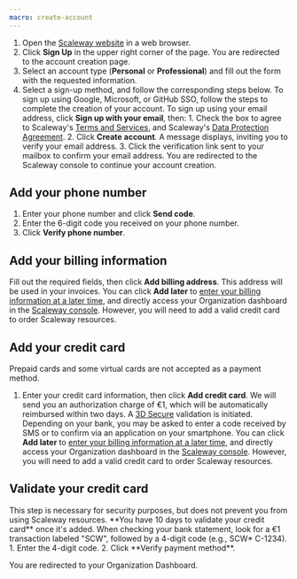 ```yaml
---
macro: create-account
---
```

1. Open the [Scaleway website](https://www.scaleway.com/en/) in a web browser.
2. Click **Sign Up** in the upper right corner of the page. You are redirected to the account creation page.
3. Select an account type (**Personal** or **Professional**) and fill out the form with the requested information.
4. Select a sign-up method, and follow the corresponding steps below.
    <Tabs id="create-account">
      <TabsTab label="SSO">
      To sign up using Google, Microsoft, or GitHub SSO, follow the steps to complete the creation of your account.
      </TabsTab>
      <TabsTab label="Email address">
      To sign up using your email address, click **Sign up with your email**, then:
          1. Check the box to agree to Scaleway's [Terms and Services](https://www.scaleway.com/en/contracts/), and Scaleway's [Data Protection Agreement](https://www.scaleway.com/en/contracts/).
          2. Click **Create account**. A message displays, inviting you to verify your email address.
          3. Click the verification link sent to your mailbox to confirm your email address. You are redirected to the Scaleway console to continue your account creation. 
      </TabsTab>
    </Tabs>

## Add your phone number

1. Enter your phone number and click **Send code**. 
2. Enter the 6-digit code you received on your phone number. 
3. Click **Verify phone number**. 

## Add your billing information

Fill out the required fields, then click **Add billing address**. This address will be used in your invoices. 
    <Message type="note">
      You can click **Add later** to [enter your billing information at a later time](/billing/how-to/add-payment-method/), and directly access your Organization dashboard in the [Scaleway console](https://console.scaleway.com/organization). However, you will need to add a valid credit card to order Scaleway resources. 
    </Message>

## Add your credit card

  <Message type="note">
    Prepaid cards and some virtual cards are not accepted as a payment method. 
  </Message>

1. Enter your credit card information, then click **Add credit card**. We will send you an authorization charge of €1, which will be automatically reimbursed within two days. A [3D Secure](https://en.wikipedia.org/wiki/3-D_Secure) validation is initiated. Depending on your bank, you may be asked to enter a code received by SMS or to confirm via an application on your smartphone.
     <Message type="note">
      You can click **Add later** to [enter your billing information at a later time](/billing/how-to/add-payment-method/), and directly access your Organization dashboard in the [Scaleway console](https://console.scaleway.com/organization). However, you will need to add a valid credit card to order Scaleway resources. 
    </Message>

## Validate your credit card

<Message type="note">
  This step is necessary for security purposes, but does not prevent you from using Scaleway resources. **You have 10 days to validate your credit card** once it's added. 
</Message>
When checking your bank statement, look for a €1 transaction labeled "SCW", followed by a 4-digit code (e.g., SCW* C-1234).
1. Enter the 4-digit code.
2. Click **Verify payment method**. 
 

You are redirected to your Organization Dashboard. 
